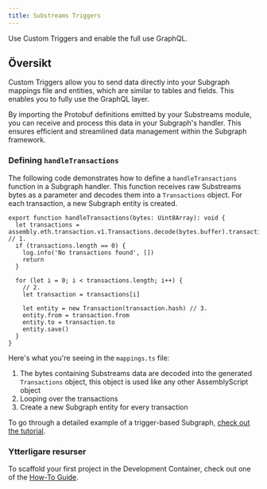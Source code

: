 ```yaml
---
title: Substreams Triggers
---
```


Use Custom Triggers and enable the full use GraphQL.

## Översikt

Custom Triggers allow you to send data directly into your Subgraph mappings file and entities, which are similar to tables and fields. This enables you to fully use the GraphQL layer.

By importing the Protobuf definitions emitted by your Substreams module, you can receive and process this data in your Subgraph's handler. This ensures efficient and streamlined data management within the Subgraph framework.

### Defining `handleTransactions`

The following code demonstrates how to define a `handleTransactions` function in a Subgraph handler. This function receives raw Substreams bytes as a parameter and decodes them into a `Transactions` object. For each transaction, a new Subgraph entity is created.

```tsx
export function handleTransactions(bytes: Uint8Array): void {
  let transactions = assembly.eth.transaction.v1.Transactions.decode(bytes.buffer).transactions // 1.
  if (transactions.length == 0) {
    log.info('No transactions found', [])
    return
  }

  for (let i = 0; i < transactions.length; i++) {
    // 2.
    let transaction = transactions[i]

    let entity = new Transaction(transaction.hash) // 3.
    entity.from = transaction.from
    entity.to = transaction.to
    entity.save()
  }
}
```

Here's what you're seeing in the `mappings.ts` file:

1. The bytes containing Substreams data are decoded into the generated `Transactions` object, this object is used like any other AssemblyScript object
2. Looping over the transactions
3. Create a new Subgraph entity for every transaction

To go through a detailed example of a trigger-based Subgraph, [check out the tutorial](/sps/tutorial/).

### Ytterligare resurser

To scaffold your first project in the Development Container, check out one of the [How-To Guide](/substreams/developing/dev-container/).
